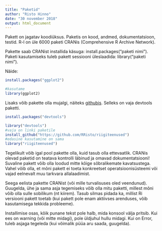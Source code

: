```yaml
---
title: "Paketid"
author: "Risto Hinno"
date: "30 november 2018"
output: html_document
---
```


Pakett on jagatav koodiüksus. Paketis on kood, andmed, dokumentatsioon, testid. R-l on üle 6000 paketi CRANis (Comprehensive R Archive Network).

Pakette saab CRANist installida käsuga: install.packages("paketi nimi"). Paketi kasutamiseks tuleb pakett sessiooni üleslaadida: library("paketi nimi"). 

Näide:
```r
install.packages("ggplot2")
```
```r
#kasutame
library(ggplot2)
```

Lisaks võib pakette olla mujalgi, näiteks [githubis](www.github.com). Selleks on vaja devtools paketti.

```r
install.packages("devtools")
```
```r
library("devtools")
#vaja on linki paketile
install_github("https://github.com/RRisto/riigiteenused")
#edasine kasutamine on sama
library("riigiteenused")
```

Tegelikult võib igal pool pakette olla, kuid tasub olla ettevaatlik. CRANis olevad paketid on teatava kontrolli läbinud ja omavad dokumentatsiooni! Suvaline pakett võib olla loodud mitte kõige sõbralikemate kavatsustega. Vahel võib olla, et mõni pakett ei toeta konkreetset operatsioonisüsteemi või vajad eelnevalt muu tarkvara allalaadimist. 

Seega eelista pakette CRANist (või mille turvalisuses oled veendunud). Guugelda, ühe ja sama asja tegemiseks võib olla mitu paketti, millest mõni võib olla sulle sobilikum (nt kiirem). Tasub silmas pidada ka, millist Ri versiooni pakett toetab (kui pakett pole enam aktiivses arenduses, võib kasutamisega tekkida probleeme).

Installimise osas, kõik punane tekst pole halb, mida konsool välja pritsib. Kui ees on warning (või mitte midagi), pole üldjuhul hullu midagi. Kui on Error, tuleb asjaga tegeleda (kui võimalik püüa aru saada, guugelda).

